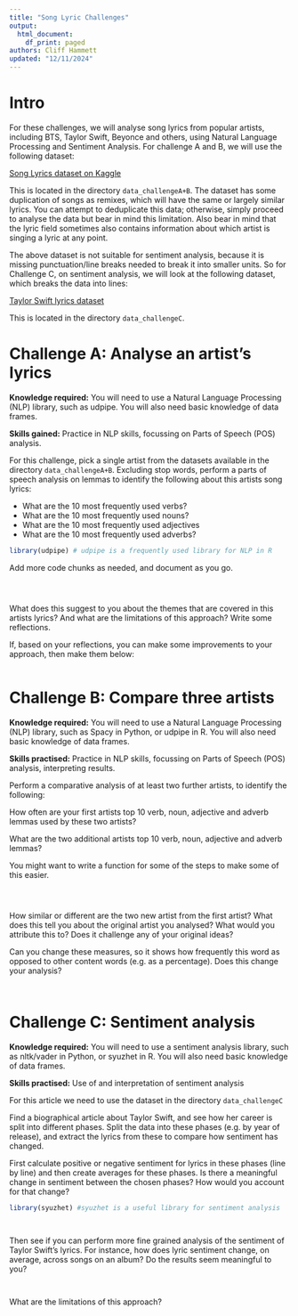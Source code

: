 ```yaml
---
title: "Song Lyric Challenges"
output:   
  html_document:
    df_print: paged
authors: Cliff Hammett
updated: "12/11/2024"
---
```


# Intro

For these challenges, we will analyse song lyrics from popular artists, including BTS, Taylor Swift, Beyonce and others, using Natural Language Processing and Sentiment Analysis. For challenge A and B, we will use the following dataset:

[Song Lyrics dataset on Kaggle](https://www.kaggle.com/datasets/deepshah16/song-lyrics-dataset)

This is located in the directory `data_challengeA+B`. The dataset has some duplication of songs as remixes, which will have the same or largely similar lyrics. You can attempt to deduplicate this data; otherwise, simply proceed to analyse the data but bear in mind this limitation. Also bear in mind that the lyric field sometimes also contains information about which artist is singing a lyric at any point.

The above dataset is not suitable for sentiment analysis, because it is missing punctuation/line breaks needed to break it into smaller units. So for Challenge C, on sentiment analysis, we will look at the following dataset, which breaks the data into lines:

[Taylor Swift lyrics dataset](https://www.kaggle.com/datasets/PromptCloudHQ/taylor-swift-song-lyrics-from-all-the-albums)

This is located in the directory `data_challengeC`.

# Challenge A: Analyse an artist’s lyrics

**Knowledge required:** You will need to use a Natural Language Processing (NLP) library, such as udpipe. You will also need basic knowledge of data frames.

**Skills gained:** Practice in NLP skills, focussing on Parts of Speech (POS) analysis.

For this challenge, pick a single artist from the datasets available in the directory `data_challengeA+B`. Excluding stop words, perform a parts of speech analysis on lemmas to identify the following about this artists song lyrics:

* What are the 10 most frequently used verbs?
* What are the 10 most frequently used nouns?
* What are the 10 most frequently used adjectives
* What are the 10 most frequently used adverbs?

```r
library(udpipe) # udpipe is a frequently used library for NLP in R

```

Add more code chunks as needed, and document as you go.

```r

```

```r

```

```r

```

What does this suggest to you about the themes that are covered in this artists lyrics? And what are the limitations of this approach? Write some reflections.

If, based on your reflections, you can make some improvements to your approach, then make them below:

```r

```



# Challenge B: Compare three artists

**Knowledge required:** You will need to use a Natural Language Processing (NLP) library, such as Spacy in Python, or udpipe in R. You will also need basic knowledge of data frames.

**Skills practised:** Practice in NLP skills, focussing on Parts of Speech (POS) analysis, interpreting results.

Perform a comparative analysis of at least two further artists, to identify the following:

How often are your first artists top 10 verb, noun, adjective and adverb lemmas used by these two artists?

What are the two additional artists top 10 verb, noun, adjective and adverb lemmas?

You might want to write a function for some of the steps to make some of this easier.

```r

```

```r

```

```r

```

How similar or different are the two new artist from the first artist? What does this tell you about the original artist you analysed? What would you attribute this to? Does it challenge any of your original ideas?

Can you change these measures, so it shows how frequently this word as opposed to other content words (e.g. as a percentage). Does this change your analysis?

```r

```

```r

```


# Challenge C: Sentiment analysis

**Knowledge required:** You will need to use a sentiment analysis library, such as nltk/vader in Python, or syuzhet in R. You will also need basic knowledge of data frames.

**Skills practised:** Use of and interpretation of sentiment analysis

For this article we need to use the dataset in the directory `data_challengeC`

Find a biographical article about Taylor Swift, and see how her career is split into different phases. Split the data into these phases (e.g. by year of release), and extract the lyrics from these to compare how sentiment has changed.

First calculate positive or negative sentiment for lyrics in these phases (line by line) and then create averages for these phases. Is there a meaningful change in sentiment between the chosen phases? How would you account for that change?


```r
library(syuzhet) #syuzhet is a useful library for sentiment analysis
```

```r

```

```r

```

Then see if you can perform more fine grained analysis of the sentiment of Taylor Swift's lyrics. For instance, how does lyric sentiment change, on average, across songs on an album? Do the results seem meaningful to you?

```r

```

```r

```

What are the limitations of this approach?

